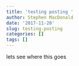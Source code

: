 ```yaml
---
title: 'testing posting '
author: Stephen MacDonald
date: '2017-11-20'
slug: testing-posting
categories: []
tags: []
---
```


lets see where this goes